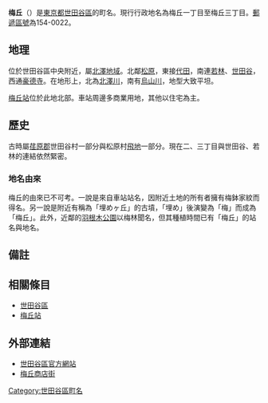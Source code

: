 {{Pathnav|日本|東京都|世田谷區|frame=1}}
{{Infobox Settlement
|official_name =  梅丘
|native_name =
|settlement_type = [[町|町]]
|image_skyline = Umegaoka-Sta-N.JPG
|imagesize = 240px
|image_caption = [[梅丘站|梅丘站]]北口
|image_flag =
|image_seal =
| image_map =
| map_caption =
|subdivision_type = [[國家|國家]]
|subdivision_name = [[File:Flag_of_Japan.svg|border]] [[日本|日本]]
|subdivision_type1 = [[都道府縣|都道府縣]]
|subdivision_name1 = [[File:Flag_of_Tokyo_Prefecture.svg|25px]] [[東京都|東京都]]
|subdivision_type2 = [[東京都區部|特別區]]
|subdivision_name2 = [[File:Flag_of_Setagaya,_Tokyo.svg|25px]] [[世田谷區|世田谷區]]
|subdivision_type3 = [[地域|地域]]
|subdivision_name3 = [[北澤地域|北澤地域]]
|established_title =
|established_date =
|government_type =
|leader_title =
|leader_name =
|area_magnitude =
|area_total_sq_mi =
|area_total_km2 = 0.492
|area_land_sq_mi =
|area_land_km2 =
|area_urban_sq_mi =
|area_urban_km2 =
|area_metro_km2 =
|area_metro_sq_mi =
|population_as_of= 2013年（平成25年）9月1日
|population_footnotes = <ref>[http://www.city.setagaya.lg.jp/kurashi/107/157/692/694/1884/d00123410_d/fil/district201309.xls 平成25年（2013年）の世田谷区の町丁別人口と世帯数 - 世田谷区]</ref>
|population_total = 8763
|population_urban =
|population_metro =
|population_density_sq_mi =
|population_density_km2 = auto
| timezone = [[日本標準時間|JST]]
| utc_offset = +9
|timezone_DST =
|utc_offset_DST =
|latd=|latm=|lats=|latNS=
|longd=|longm=|longs=|longEW=
|elevation_footnotes=
|elevation_m =
|elevation_ft =
|postal_code_type = [[郵遞區號|郵遞區號]]
|postal_code = 154-0022　
|area_code =
|website =
|footnotes =
}}

'''梅丘'''（{{jpn|j=梅丘|hg=うめがおか|rm=Umegaoka|f=y}}）是[[東京都|東京都]][[世田谷區|世田谷區]]的町名。現行行政地名為梅丘一丁目至梅丘三丁目。[[郵遞區號|郵遞區號]]為154-0022。

== 地理 ==
位於世田谷區中央附近，屬[[北澤地域|北澤地域]]。北鄰[[松原_(世田谷區)|松原]]，東接[[代田_(世田谷區)|代田]]，南連[[若林_(世田谷區)|若林]]、[[世田谷_(世田谷區)|世田谷]]，西通[[豪德寺_(地名)|豪德寺]]。在地形上，北為[[北澤川_(東京都)|北澤川]]，南有[[烏山川|烏山川]]，地型大致平坦。

[[梅丘站|梅丘站]]位於此地北部。車站周邊多商業用地，其他以住宅為主。

== 歷史 ==
古時屬[[荏原郡|荏原郡]]世田谷村一部分與松原村[[飛地|飛地]]一部分。現在二、三丁目與世田谷、若林的連結依然緊密。

=== 地名由來 ===
梅丘的由來已不可考。一說是來自車站站名，因附近土地的所有者擁有梅鉢家紋而得名。另一說是附近有稱為「埋めヶ丘」的古墳，「埋め」後演變為「梅」而成為「梅丘」。此外，近鄰的[[羽根木公園|羽根木公園]]以梅林聞名，但其種植時間已有「梅丘」的站名與地名。

== 備註 ==
{{reflist}}

== 相關條目 ==
* [[世田谷區|世田谷區]]
* [[梅丘站|梅丘站]]

== 外部連結 ==
* [http://www.city.setagaya.lg.jp/index.html 世田谷區官方網站] {{Wayback|url=http://www.city.setagaya.lg.jp/index.html |date=20130927082300 }}
* [http://www.umegaoka.net/ 梅丘商店街] {{Wayback|url=http://www.umegaoka.net/ |date=20131002192216 }}

{{世田谷區的町名}}

{{DEFAULTSORT:Umegaoka}}
[[Category:世田谷區町名|Category:世田谷區町名]]